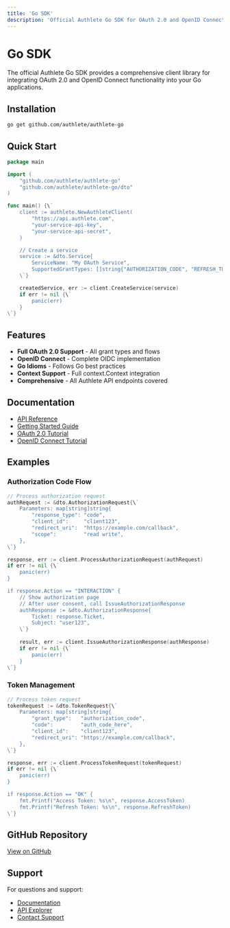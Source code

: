 ```yaml
---
title: 'Go SDK'
description: 'Official Authlete Go SDK for OAuth 2.0 and OpenID Connect'"
---
```


# Go SDK

The official Authlete Go SDK provides a comprehensive client library for integrating OAuth 2.0 and OpenID Connect functionality into your Go applications.

## Installation

```bash
go get github.com/authlete/authlete-go
```

## Quick Start

```go
package main

import (
    "github.com/authlete/authlete-go"
    "github.com/authlete/authlete-go/dto"
)

func main() {\`
    client := authlete.NewAuthleteClient(
        "https://api.authlete.com",
        "your-service-api-key",
        "your-service-api-secret",
    )

    // Create a service
    service := &dto.Service{
        ServiceName: "My OAuth Service",
        SupportedGrantTypes: []string{"AUTHORIZATION_CODE", "REFRESH_TOKEN"},
    \`}

    createdService, err := client.CreateService(service)
    if err != nil {\`
        panic(err)
    }
\`}
```

## Features

- **Full OAuth 2.0 Support** - All grant types and flows
- **OpenID Connect** - Complete OIDC implementation
- **Go Idioms** - Follows Go best practices
- **Context Support** - Full context.Context integration
- **Comprehensive** - All Authlete API endpoints covered

## Documentation

- [API Reference](/api-reference)
- [Getting Started Guide](/getting-started)
- [OAuth 2.0 Tutorial](/tutorials/oauth-tutorial)
- [OpenID Connect Tutorial](/tutorials/oidc-tutorial)

## Examples

### Authorization Code Flow

```go
// Process authorization request
authRequest := &dto.AuthorizationRequest{\`
    Parameters: map[string]string{
        "response_type": "code",
        "client_id":     "client123",
        "redirect_uri":  "https://example.com/callback",
        "scope":         "read write",
    },
\`}

response, err := client.ProcessAuthorizationRequest(authRequest)
if err != nil {\`
    panic(err)
}

if response.Action == "INTERACTION" {
    // Show authorization page
    // After user consent, call IssueAuthorizationResponse
    authResponse := &dto.AuthorizationResponse{
        Ticket: response.Ticket,
        Subject: "user123",
    \`}
    
    result, err := client.IssueAuthorizationResponse(authResponse)
    if err != nil {\`
        panic(err)
    }
\`}
```

### Token Management

```go
// Process token request
tokenRequest := &dto.TokenRequest{\`
    Parameters: map[string]string{
        "grant_type":   "authorization_code",
        "code":         "auth_code_here",
        "client_id":    "client123",
        "redirect_uri": "https://example.com/callback",
    },
\`}

response, err := client.ProcessTokenRequest(tokenRequest)
if err != nil {\`
    panic(err)
}

if response.Action == "OK" {
    fmt.Printf("Access Token: %s\n", response.AccessToken)
    fmt.Printf("Refresh Token: %s\n", response.RefreshToken)
\`}
```

## GitHub Repository

[View on GitHub](https://github.com/authlete/authlete-go)

## Support

For questions and support:
- [Documentation](/reference/knowledge-base)
- [API Explorer](/tools/api-explorer)
- [Contact Support](https://www.authlete.com/contact/)
